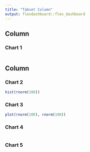 ```yaml
---
title: "Tabset Column"
output: flexdashboard::flex_dashboard
---
```

    
Column 
-------------------------------------
    
### Chart 1
    
```r
```
   
Column {.tabset}
-------------------------------------
   
### Chart 2

```r
hist(rnorm(100))
```   
 
### Chart 3
    
```r
plot(rnorm(100), rnorm(100))

```

### Chart 4
    
```r
```


### Chart 5
    
```r
```

